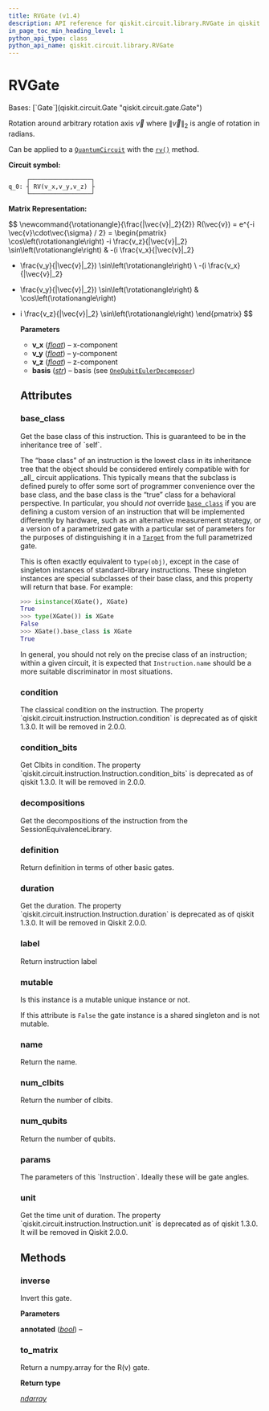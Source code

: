 ```yaml
---
title: RVGate (v1.4)
description: API reference for qiskit.circuit.library.RVGate in qiskit v1.4
in_page_toc_min_heading_level: 1
python_api_type: class
python_api_name: qiskit.circuit.library.RVGate
---
```


# RVGate

<Class id="qiskit.circuit.library.RVGate" isDedicatedPage={true} github="https://github.com/Qiskit/qiskit/tree/stable/1.4/qiskit/circuit/library/generalized_gates/rv.py#L21-L96" signature="qiskit.circuit.library.RVGate(v_x, v_y, v_z, basis='U')" modifiers="class">
  Bases: [`Gate`](qiskit.circuit.Gate "qiskit.circuit.gate.Gate")

  Rotation around arbitrary rotation axis $\vec{v}$ where $\|\vec{v}\|_2$ is angle of rotation in radians.

  Can be applied to a [`QuantumCircuit`](qiskit.circuit.QuantumCircuit "qiskit.circuit.QuantumCircuit") with the [`rv()`](qiskit.circuit.QuantumCircuit#rv "qiskit.circuit.QuantumCircuit.rv") method.

  **Circuit symbol:**

  ```text
       ┌─────────────────┐
  q_0: ┤ RV(v_x,v_y,v_z) ├
       └─────────────────┘
  ```

  **Matrix Representation:**

$$
\newcommand{\rotationangle}{\frac{\|\vec{v}\|_2}{2}}
R(\vec{v}) = e^{-i \vec{v}\cdot\vec{\sigma} / 2} =
\begin{pmatrix}
\cos\left(\rotationangle\right)
-i \frac{v_z}{\|\vec{v}\|_2} \sin\left(\rotationangle\right)
& -(i \frac{v_x}{\|\vec{v}\|_2}
+ \frac{v_y}{\|\vec{v}\|_2}) \sin\left(\rotationangle\right) \\
-(i \frac{v_x}{\|\vec{v}\|_2}
- \frac{v_y}{\|\vec{v}\|_2}) \sin\left(\rotationangle\right)
& \cos\left(\rotationangle\right)
+ i \frac{v_z}{\|\vec{v}\|_2} \sin\left(\rotationangle\right)
\end{pmatrix}
$$

  **Parameters**

  *   **v\_x** ([*float*](https://docs.python.org/3/library/functions.html#float "(in Python v3.14)")) – x-component
  *   **v\_y** ([*float*](https://docs.python.org/3/library/functions.html#float "(in Python v3.14)")) – y-component
  *   **v\_z** ([*float*](https://docs.python.org/3/library/functions.html#float "(in Python v3.14)")) – z-component
  *   **basis** ([*str*](https://docs.python.org/3/library/stdtypes.html#str "(in Python v3.14)")) – basis (see [`OneQubitEulerDecomposer`](qiskit.synthesis.OneQubitEulerDecomposer "qiskit.synthesis.one_qubit.one_qubit_decompose.OneQubitEulerDecomposer"))

  ## Attributes

  ### base\_class

  <Attribute id="qiskit.circuit.library.RVGate.base_class">
    Get the base class of this instruction. This is guaranteed to be in the inheritance tree of `self`.

    The “base class” of an instruction is the lowest class in its inheritance tree that the object should be considered entirely compatible with for \_all\_ circuit applications. This typically means that the subclass is defined purely to offer some sort of programmer convenience over the base class, and the base class is the “true” class for a behavioral perspective. In particular, you should *not* override [`base_class`](#qiskit.circuit.library.RVGate.base_class "qiskit.circuit.library.RVGate.base_class") if you are defining a custom version of an instruction that will be implemented differently by hardware, such as an alternative measurement strategy, or a version of a parametrized gate with a particular set of parameters for the purposes of distinguishing it in a [`Target`](qiskit.transpiler.Target "qiskit.transpiler.Target") from the full parametrized gate.

    This is often exactly equivalent to `type(obj)`, except in the case of singleton instances of standard-library instructions. These singleton instances are special subclasses of their base class, and this property will return that base. For example:

    ```python
    >>> isinstance(XGate(), XGate)
    True
    >>> type(XGate()) is XGate
    False
    >>> XGate().base_class is XGate
    True
    ```

    In general, you should not rely on the precise class of an instruction; within a given circuit, it is expected that `Instruction.name` should be a more suitable discriminator in most situations.
  </Attribute>

  ### condition

  <Attribute id="qiskit.circuit.library.RVGate.condition">
    The classical condition on the instruction.

    <Admonition title="Deprecated since version 1.3.0" type="danger">
      The property `qiskit.circuit.instruction.Instruction.condition` is deprecated as of qiskit 1.3.0. It will be removed in 2.0.0.
    </Admonition>
  </Attribute>

  ### condition\_bits

  <Attribute id="qiskit.circuit.library.RVGate.condition_bits">
    Get Clbits in condition.

    <Admonition title="Deprecated since version 1.3.0" type="danger">
      The property `qiskit.circuit.instruction.Instruction.condition_bits` is deprecated as of qiskit 1.3.0. It will be removed in 2.0.0.
    </Admonition>
  </Attribute>

  ### decompositions

  <Attribute id="qiskit.circuit.library.RVGate.decompositions">
    Get the decompositions of the instruction from the SessionEquivalenceLibrary.
  </Attribute>

  ### definition

  <Attribute id="qiskit.circuit.library.RVGate.definition">
    Return definition in terms of other basic gates.
  </Attribute>

  ### duration

  <Attribute id="qiskit.circuit.library.RVGate.duration">
    Get the duration.

    <Admonition title="Deprecated since version 1.3.0" type="danger">
      The property `qiskit.circuit.instruction.Instruction.duration` is deprecated as of qiskit 1.3.0. It will be removed in Qiskit 2.0.0.
    </Admonition>
  </Attribute>

  ### label

  <Attribute id="qiskit.circuit.library.RVGate.label">
    Return instruction label
  </Attribute>

  ### mutable

  <Attribute id="qiskit.circuit.library.RVGate.mutable">
    Is this instance is a mutable unique instance or not.

    If this attribute is `False` the gate instance is a shared singleton and is not mutable.
  </Attribute>

  ### name

  <Attribute id="qiskit.circuit.library.RVGate.name">
    Return the name.
  </Attribute>

  ### num\_clbits

  <Attribute id="qiskit.circuit.library.RVGate.num_clbits">
    Return the number of clbits.
  </Attribute>

  ### num\_qubits

  <Attribute id="qiskit.circuit.library.RVGate.num_qubits">
    Return the number of qubits.
  </Attribute>

  ### params

  <Attribute id="qiskit.circuit.library.RVGate.params">
    The parameters of this `Instruction`. Ideally these will be gate angles.
  </Attribute>

  ### unit

  <Attribute id="qiskit.circuit.library.RVGate.unit">
    Get the time unit of duration.

    <Admonition title="Deprecated since version 1.3.0" type="danger">
      The property `qiskit.circuit.instruction.Instruction.unit` is deprecated as of qiskit 1.3.0. It will be removed in Qiskit 2.0.0.
    </Admonition>
  </Attribute>

  ## Methods

  ### inverse

  <Function id="qiskit.circuit.library.RVGate.inverse" github="https://github.com/Qiskit/qiskit/tree/stable/1.4/qiskit/circuit/library/generalized_gates/rv.py#L77-L80" signature="inverse(annotated=False)">
    Invert this gate.

    **Parameters**

    **annotated** ([*bool*](https://docs.python.org/3/library/functions.html#bool "(in Python v3.14)")) –
  </Function>

  ### to\_matrix

  <Function id="qiskit.circuit.library.RVGate.to_matrix" github="https://github.com/Qiskit/qiskit/tree/stable/1.4/qiskit/circuit/library/generalized_gates/rv.py#L82-L96" signature="to_matrix()">
    Return a numpy.array for the R(v) gate.

    **Return type**

    [*ndarray*](https://numpy.org/doc/stable/reference/generated/numpy.ndarray.html#numpy.ndarray "(in NumPy v2.3)")
  </Function>
</Class>

